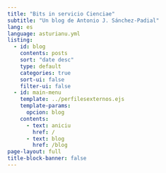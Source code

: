 ```yaml
---
title: "Bits in servicio Cienciae"
subtitle: "Un blog de Antonio J. Sánchez-Padial"
lang: es
language: asturianu.yml
listing:
  - id: blog
    contents: posts
    sort: "date desc"
    type: default
    categories: true
    sort-ui: false
    filter-ui: false
  - id: main-menu
    template: ../perfilesexternos.ejs
    template-params:
      opcion: blog
    contents:
      - text: aniciu
        href: /
      - text: blog
        href: /blog
page-layout: full
title-block-banner: false
---
```


::: {#main-menu}
:::
